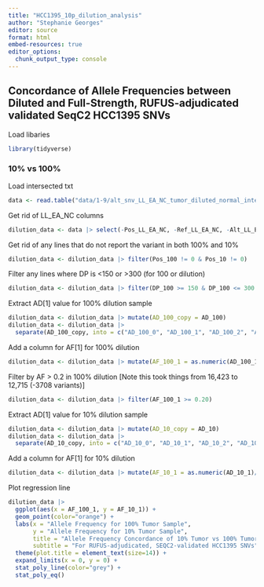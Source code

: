 ```yaml
---
title: "HCC1395_10p_dilution_analysis"
author: "Stephanie Georges"
editor: source
format: html
embed-resources: true
editor_options: 
  chunk_output_type: console
---
```


## Concordance of Allele Frequencies between Diluted and Full-Strength, RUFUS-adjudicated validated SeqC2 HCC1395 SNVs

Load libaries
```r
library(tidyverse)
```


### 10% vs 100%

Load intersected txt
```r
data <- read.table("data/1-9/alt_snv_LL_EA_NC_tumor_diluted_normal_intersect.txt", header=T)
```


Get rid of LL_EA_NC columns
```r
dilution_data <- data |> select(-Pos_LL_EA_NC, -Ref_LL_EA_NC, -Alt_LL_EA_NC, -DP_LL_EA_NC, -AD_LL_EA_NC)
```


Get rid of any lines that do not report the variant in both 100% and 10%
```r
dilution_data <- dilution_data |> filter(Pos_100 != 0 & Pos_10 != 0)
```


Filter any lines where DP is <150 or >300 (for 100 or dilution) 
```r
dilution_data <- dilution_data |> filter(DP_100 >= 150 & DP_100 <= 300 & DP_10 >= 150 & DP_10 <= 300)
```


Extract AD[1] value for 100% dilution sample
```r
dilution_data <- dilution_data |> mutate(AD_100_copy = AD_100)
dilution_data <- dilution_data |> 
  separate(AD_100_copy, into = c("AD_100_0", "AD_100_1", "AD_100_2", "AD_100_3"), sep = ",")
```


Add a column for AF[1] for 100% dilution
```r
dilution_data <- dilution_data |> mutate(AF_100_1 = as.numeric(AD_100_1)/as.numeric(DP_100))
```


Filter by AF > 0.2 in 100% dilution
[Note this took things from 16,423 to 12,715 (-3708 variants)]
```r
dilution_data <- dilution_data |> filter(AF_100_1 >= 0.20)
```


Extract AD[1] value for 10% dilution sample
```r
dilution_data <- dilution_data |> mutate(AD_10_copy = AD_10)
dilution_data <- dilution_data |> 
  separate(AD_10_copy, into = c("AD_10_0", "AD_10_1", "AD_10_2", "AD_10_3"), sep = ",")
```


Add a column for AF[1] for 10% dilution
```r
dilution_data <- dilution_data |> mutate(AF_10_1 = as.numeric(AD_10_1)/as.numeric(DP_10))
```


Plot regression line
```r
dilution_data |>
  ggplot(aes(x = AF_100_1, y = AF_10_1)) +
  geom_point(color="orange") + 
  labs(x = "Allele Frequency for 100% Tumor Sample", 
       y = "Allele Frequency for 10% Tumor Sample", 
       title = "Allele Frequency Concordance of 10% Tumor vs 100% Tumor",
       subtitle = "For RUFUS-adjudicated, SEQC2-validated HCC1395 SNVs") + 
  theme(plot.title = element_text(size=14)) +
  expand_limits(x = 0, y = 0) +
  stat_poly_line(color="grey") + 
  stat_poly_eq()
```


